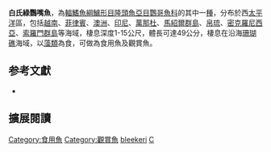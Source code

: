 {{Speciesbox
| status = LC
| status_system = iucn3.1
| genus = Chlorurus
| species = bleekeri
| authority = [[de_Beaufort|de Beaufort]], 1940
| synonyms = *''Callyodon bleekeri''<br /><small>de Beaufort, 1940</small>
*''Scarus bleekeri''<br /><small>de Beaufort, 1940</small>
}}

'''白氏綠鸚嘴魚'''，為[[輻鰭魚綱|輻鰭魚綱]][[鱸形目|鱸形目]][[隆頭魚亞目|隆頭魚亞目]][[鸚哥魚科|鸚哥魚科]]的其中一[[種|種]]，分布於西[[太平洋|太平洋]]區，包括[[越南|越南]]、[[菲律賓|菲律賓]]、[[澳洲|澳洲]]、[[印尼|印尼]]、[[萬那杜|萬那杜]]、[[馬紹爾群島|馬紹爾群島]]、[[帛琉|帛琉]]、[[密克羅尼西亞|密克羅尼西亞]]、[[索羅門群島|索羅門群島]]等海域，棲息深度1-15公尺，體長可達49公分，棲息在沿海[[珊瑚礁|珊瑚礁]]海域，以[[藻類|藻類]]為食，可做為食用魚及觀賞魚。

== 参考文獻 ==
*{{FishBase_species|genus=Chlorurus|species=bleekeri|year=2012|month=7}}

== 擴展閱讀 == 
{{refbegin}}
{{wikispecies-inline|Chlorurus bleekeri|白氏綠鸚嘴魚}}
{{refend}}
{{Taxonbar|from=Q1928850}}

[[Category:食用魚|Category:食用魚]]
[[Category:觀賞魚|Category:觀賞魚]]
[[Category:綠鸚嘴魚屬|bleekeri]]
[[Category:1940年描述的魚類|C]]


{{鱸形目小作品}}